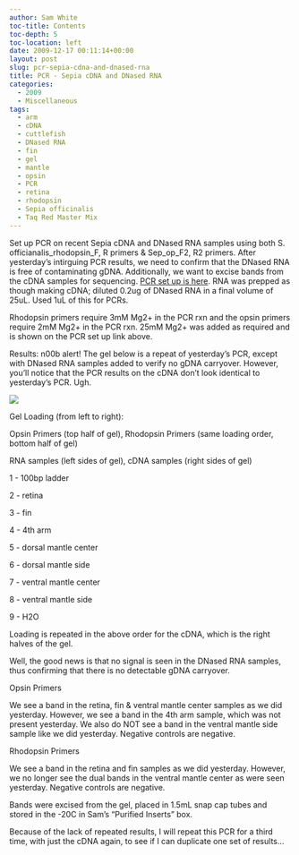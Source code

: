 ```yaml
---
author: Sam White
toc-title: Contents
toc-depth: 5
toc-location: left
date: 2009-12-17 00:11:14+00:00
layout: post
slug: pcr-sepia-cdna-and-dnased-rna
title: PCR - Sepia cDNA and DNased RNA
categories:
  - 2009
  - Miscellaneous
tags:
  - arm
  - cDNA
  - cuttlefish
  - DNased RNA
  - fin
  - gel
  - mantle
  - opsin
  - PCR
  - retina
  - rhodopsin
  - Sepia officinalis
  - Taq Red Master Mix
---
```


Set up PCR on recent Sepia cDNA and DNased RNA samples using both S. officianalis_rhodopsin_F, R primers & Sep_op_F2, R2 primers. After yesterday's intirguing PCR results, we need to confirm that the DNased RNA is free of contaminating gDNA. Additionally, we want to excise bands from the cDNA samples for sequencing. [PCR set up is here](https://eagle.fish.washington.edu/Arabidopsis/Notebook%20Workup%20Files/20091216-01.jpg). RNA was prepped as though making cDNA; diluted 0.2ug of DNased RNA in a final volume of 25uL. Used 1uL of this for PCRs.

Rhodopsin primers require 3mM Mg2+ in the PCR rxn and the opsin primers require 2mM Mg2+ in the PCR rxn. 25mM Mg2+ was added as required and is shown on the PCR set up link above.

Results: n00b alert! The gel below is a repeat of yesterday's PCR, except with DNased RNA samples added to verify no gDNA carryover. However, you'll notice that the PCR results on the cDNA don't look identical to yesterday's PCR. Ugh.

![](https://eagle.fish.washington.edu/Arabidopsis/20091216-01.jpg)

Gel Loading (from left to right):

Opsin Primers (top half of gel), Rhodopsin Primers (same loading order, bottom half of gel)

RNA samples (left sides of gel), cDNA samples (right sides of gel)

1 - 100bp ladder

2 - retina

3 - fin

4 - 4th arm

5 - dorsal mantle center

6 - dorsal mantle side

7 - ventral mantle center

8 - ventral mantle side

9 - H2O

Loading is repeated in the above order for the cDNA, which is the right halves of the gel.

Well, the good news is that no signal is seen in the DNased RNA samples, thus confirming that there is no detectable gDNA carryover.

Opsin Primers

We see a band in the retina, fin & ventral mantle center samples as we did yesterday. However, we see a band in the 4th arm sample, which was not present yesterday. We also do NOT see a band in the ventral mantle side sample like we did yesterday. Negative controls are negative.

Rhodopsin Primers

We see a band in the retina and fin samples as we did yesterday. However, we no longer see the dual bands in the ventral mantle center as were seen yesterday. Negative controls are negative.

Bands were excised from the gel, placed in 1.5mL snap cap tubes and stored in the -20C in Sam's "Purified Inserts" box.

Because of the lack of repeated results, I will repeat this PCR for a third time, with just the cDNA again, to see if I can duplicate one set of results...
